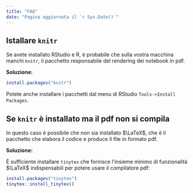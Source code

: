 ```yaml
---
title: "FAQ"
date: "Pagina aggiornata il `r Sys.Date()`"
---
```


## Istallare `knitr`

Se avete installato RStudio e $\textsf{R}$, è probabile che sulla vostra macchina manchi `knitr`, il pacchetto responsabile del rendering dei notebook in pdf.

**Soluzione:**

```r
install.packages("knitr")
```

Potete anche installare i pacchetti dal menu di RStudio `Tools->Install Packages`.

## Se `knitr` è installato ma il pdf non si compila 

In questo caso è possibile che non sia installato $\LaTeX$, che è il pacchetto che elabora il codice e produce il file in formato pdf.

**Soluzione:**

È sufficiente installare `tinytex` che fornisce l'insieme minimo di funzionalità $\LaTeX$  indispensabili per potere usare il compilatore pdf:

```r
install.packages("tinytex")
tinytex::install_tinytex()
```




